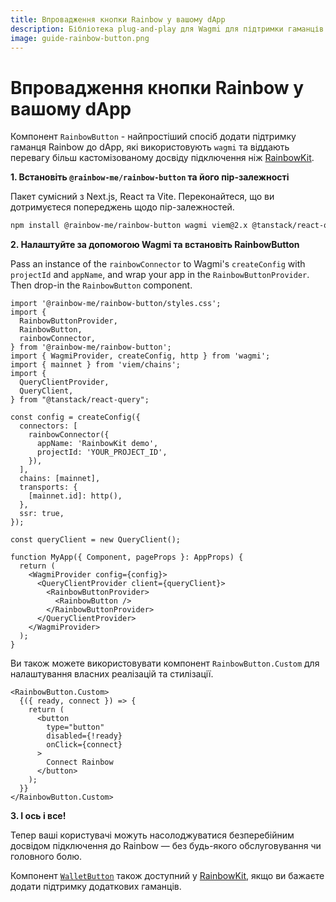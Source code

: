 ```yaml
---
title: Впровадження кнопки Rainbow у вашому dApp
description: Бібліотека plug-and-play для Wagmi для підтримки гаманців Rainbow у вашому dApp
image: guide-rainbow-button.png
---
```


# Впровадження кнопки Rainbow у вашому dApp

Компонент `RainbowButton` - найпростіший спосіб додати підтримку гаманця Rainbow до dApp, які використовують `wagmi` та віддають перевагу більш кастомізованому досвіду підключення ніж [RainbowKit](https://www.rainbowkit.com/docs/installation).

**1. Встановіть `@rainbow-me/rainbow-button` та його пір-залежності**

Пакет сумісний з Next.js, React та Vite. Переконайтеся, що ви дотримуєтеся попереджень щодо пір-залежностей.

```bash
npm install @rainbow-me/rainbow-button wagmi viem@2.x @tanstack/react-query
```

**2. Налаштуйте за допомогою Wagmi та встановіть RainbowButton**

Pass an instance of the `rainbowConnector` to Wagmi's `createConfig` with `projectId` and `appName`, and wrap your app in the `RainbowButtonProvider`. Then drop-in the `RainbowButton` component.

```tsx
import '@rainbow-me/rainbow-button/styles.css';
import {
  RainbowButtonProvider,
  RainbowButton,
  rainbowConnector,
} from '@rainbow-me/rainbow-button';
import { WagmiProvider, createConfig, http } from 'wagmi';
import { mainnet } from 'viem/chains';
import {
  QueryClientProvider,
  QueryClient,
} from "@tanstack/react-query";

const config = createConfig({
  connectors: [
    rainbowConnector({
      appName: 'RainbowKit demo',
      projectId: 'YOUR_PROJECT_ID',
    }),
  ],
  chains: [mainnet],
  transports: {
    [mainnet.id]: http(),
  },
  ssr: true,
});

const queryClient = new QueryClient();

function MyApp({ Component, pageProps }: AppProps) {
  return (
    <WagmiProvider config={config}>
      <QueryClientProvider client={queryClient}>
        <RainbowButtonProvider>
          <RainbowButton />
        </RainbowButtonProvider>
      </QueryClientProvider>
    </WagmiProvider>
  );
}
```

Ви також можете використовувати компонент `RainbowButton.Custom` для налаштування власних реалізацій та стилізації.

```tsx
<RainbowButton.Custom>
  {({ ready, connect }) => {
    return (
      <button
        type="button"
        disabled={!ready}
        onClick={connect}
      >
        Connect Rainbow
      </button>
    );
  }}
</RainbowButton.Custom>
```

**3. І ось і все!**

Тепер ваші користувачі можуть насолоджуватися безперебійним досвідом підключення до Rainbow — без будь-якого обслуговування чи головного болю.

Компонент [`WalletButton`](https://www.rainbowkit.com/docs/wallet-button) також доступний у [RainbowKit](https://www.rainbowkit.com/docs/installation), якщо ви бажаєте додати підтримку додаткових гаманців.
